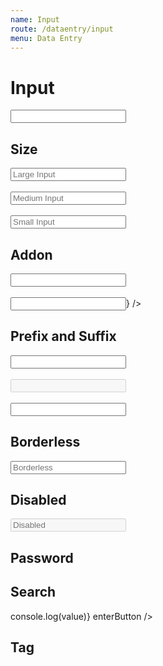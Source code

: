 ```yaml
---
name: Input
route: /dataentry/input
menu: Data Entry
---
```



# Input

<Playground>
  <Input />
</Playground>

## Size

<Playground>
  <Input size='lg' placeholder='Large Input' />
  <br />
  <br />
  <Input placeholder='Medium Input' />
  <br />
  <br />
  <Input size='sm' placeholder='Small Input' />
</Playground>

## Addon

<Playground>
  <Input addonBefore='http://' addonAfter='.com' />
  <br />
  <br />
  <Input addonAfter={<SettingsIcon />} />
</Playground>

## Prefix and Suffix

<Playground>
  <Input prefix='￥' suffix='RMB' />
  <br />
  <br />
  <Input prefix='￥' suffix='RMB' disabled />
  <br />
  <br />
  <Input addonBefore='http://' suffix='.com' />
</Playground>

## Borderless

<Playground>
  <Input placeholder='Borderless' bordered={false} />
</Playground>

## Disabled

<Playground>
  <Input placeholder='Disabled' disabled />
</Playground>

## Password

<Playground>
  <Input.Password placeholder='Password' />
</Playground>

## Search

<Playground>
  <Input.Search
    placeholder='Search'
    onSearch={(value) => console.log(value)}
    enterButton
  />
</Playground>

## Tag

<Playground>
  <Input.Tag placeholder='Enter tags' />
</Playground>
